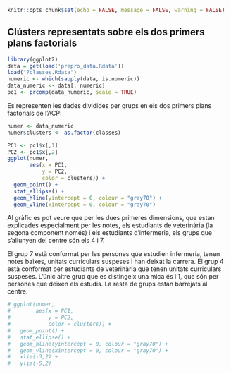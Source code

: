 ```{r setup, include=FALSE}
knitr::opts_chunk$set(echo = FALSE, message = FALSE, warning = FALSE)
```

## Clústers representats sobre els dos primers plans factorials

```{r}
library(ggplot2)
data = get(load('prepro_data.Rdata'))
load("7classes.Rdata")
numeric <- which(sapply(data, is.numeric))
data_numeric <- data[, numeric]
pc1 <- prcomp(data_numeric, scale = TRUE)
```

Es representen les dades dividides per grups en els dos primers plans factorials de l'ACP:

```{r, out.width="95%"}
numer <- data_numeric
numer$clusters <- as.factor(classes)

PC1 <- pc1$x[,1]
PC2 <- pc1$x[,2]
ggplot(numer, 
       aes(x = PC1, 
           y = PC2, 
           color = clusters)) +
  geom_point() +
  stat_ellipse() +
  geom_hline(yintercept = 0, colour = "gray70") +
  geom_vline(xintercept = 0, colour = "gray70") 
```

Al gràfic es pot veure que per les dues primeres dimensions, que estan explicades especialment per les notes, els estudiants de veterinària (la segona component només) i els estudiants d'infermeria, els grups que s'allunyen del centre són els 4 i 7.

El grup 7 està conformat per les persones que estudien infermeria, tenen notes baixes, unitats curriculars suspeses i han deixat la carrera. El grup 4 està conformat per estudiants de veterinària que tenen unitats curriculars suspeses. L'únic altre grup que es distingeix una mica és l'1, que són per persones que deixen els estudis. La resta de grups estan barrejats al centre. 

```{r}
# ggplot(numer, 
#        aes(x = PC1, 
#            y = PC2, 
#            color = clusters)) +
#   geom_point() +
#   stat_ellipse() +
#   geom_hline(yintercept = 0, colour = "gray70") +
#   geom_vline(xintercept = 0, colour = "gray70") + 
#   xlim(-3,2) + 
#   ylim(-5,2)
```
